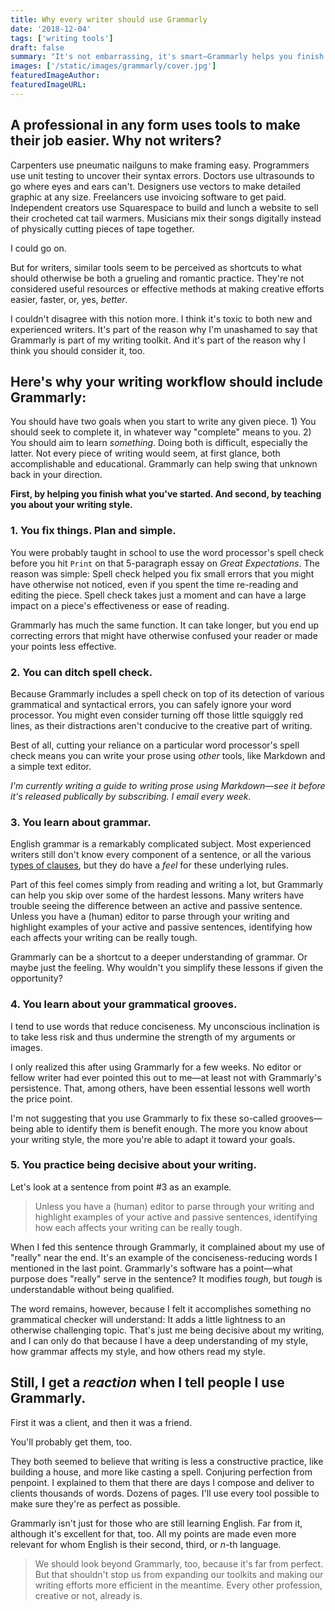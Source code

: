 ```yaml
---
title: Why every writer should use Grammarly
date: '2018-12-04'
tags: ['writing tools']
draft: false
summary: "It's not embarrassing, it's smart—Grammarly helps you finish what you've started and teach you about your own writing style along the way."
images: ['/static/images/grammarly/cover.jpg']
featuredImageAuthor:
featuredImageURL:
---
```


## A professional in any form uses tools to make their job easier. Why not writers?

Carpenters use pneumatic nailguns to make framing easy. Programmers use unit testing to uncover their syntax errors. Doctors use ultrasounds to go where eyes and ears can't. Designers use vectors to make detailed graphic at any size. Freelancers use invoicing software to get paid. Independent creators use Squarespace to build and lunch a website to sell their crocheted cat tail warmers. Musicians mix their songs digitally instead of physically cutting pieces of tape together.

I could go on.

But for writers, similar tools seem to be perceived as shortcuts to what should otherwise be both a grueling and romantic practice. They're not considered useful resources or effective methods at making creative efforts easier, faster, or, yes, _better_.

I couldn't disagree with this notion more. I think it's toxic to both new and experienced writers. It's part of the reason why I'm unashamed to say that Grammarly is part of my writing toolkit. And it's part of the reason why I think you should consider it, too.

## Here's why your writing workflow should include Grammarly:

You should have two goals when you start to write any given piece. 1) You should seek to complete it, in whatever way "complete" means to you. 2) You should aim to learn _something_. Doing both is difficult, especially the latter. Not every piece of writing would seem, at first glance, both accomplishable and educational. Grammarly can help swing that unknown back in your direction.

**First, by helping you finish what you've started. And second, by teaching you about your writing style.**

### 1. You fix things. Plan and simple.

You were probably taught in school to use the word processor's spell check before you hit `Print` on that 5-paragraph essay on _Great Expectations_. The reason was simple: Spell check helped you fix small errors that you might have otherwise not noticed, even if you spent the time re-reading and editing the piece. Spell check takes just a moment and can have a large impact on a piece's effectiveness or ease of reading.

Grammarly has much the same function. It can take longer, but you end up correcting errors that might have otherwise confused your reader or made your points less effective.

### 2. You can ditch spell check.

Because Grammarly includes a spell check on top of its detection of various grammatical and syntactical errors, you can safely ignore your word processor. You might even consider turning off those little squiggly red lines, as their distractions aren't conducive to the creative part of writing.

Best of all, cutting your reliance on a particular word processor's spell check means you can write your prose using _other_ tools, like Markdown and a simple text editor.

_I'm currently writing a guide to writing prose using Markdown—see it before it's released publically by subscribing. I email every week._

### 3. You learn about grammar.

English grammar is a remarkably complicated subject. Most experienced writers still don't know every component of a sentence, or all the various [types of clauses](https://en.wikipedia.org/wiki/Clause), but they do have a _feel_ for these underlying rules.

Part of this feel comes simply from reading and writing a lot, but Grammarly can help you skip over some of the hardest lessons. Many writers have trouble seeing the difference between an active and passive sentence. Unless you have a (human) editor to parse through your writing and highlight examples of your active and passive sentences, identifying how each affects your writing can be really tough.

Grammarly can be a shortcut to a deeper understanding of grammar. Or maybe just the feeling. Why wouldn't you simplify these lessons if given the opportunity?

### 4. You learn about your grammatical grooves.

I tend to use words that reduce conciseness. My unconscious inclination is to take less risk and thus undermine the strength of my arguments or images.

I only realized this after using Grammarly for a few weeks. No editor or fellow writer had ever pointed this out to me—at least not with Grammarly's persistence. That, among others, have been essential lessons well worth the price point.

I'm not suggesting that you use Grammarly to fix these so-called grooves—being able to identify them is benefit enough. The more you know about your writing style, the more you're able to adapt it toward your goals.

### 5. You practice being decisive about your writing.

Let's look at a sentence from point #3 as an example.

> Unless you have a (human) editor to parse through your writing and highlight examples of your active and passive sentences, identifying how each affects your writing can be really tough.

When I fed this sentence through Grammarly, it complained about my use of "really" near the end. It's an example of the conciseness-reducing words I mentioned in the last point. Grammarly's software has a point—what purpose does "really" serve in the sentence? It modifies _tough_, but _tough_ is understandable without being qualified.

The word remains, however, because I felt it accomplishes something no grammatical checker will understand: It adds a little lightness to an otherwise challenging topic. That's just me being decisive about my writing, and I can only do that because I have a deep understanding of my style, how grammar affects my style, and how others read my style.

## Still, I get a _reaction_ when I tell people I use Grammarly.

First it was a client, and then it was a friend.

You'll probably get them, too.

They both seemed to believe that writing is less a constructive practice, like building a house, and more like casting a
spell. Conjuring perfection from penpoint. I explained to them that there are days I compose and deliver to clients
thousands of words. Dozens of pages. I'll use every tool possible to make sure they're as perfect as possible.

Grammarly isn't just for those who are still learning English. Far from it, although it's excellent for that, too. All
my points are made even more relevant for whom English is their second, third, or _n_-th language.

> We should look beyond Grammarly, too, because it's far from perfect. But that shouldn't stop us from expanding our
> toolkits and making our writing efforts more efficient in the meantime. Every other profession, creative or not,
> already is.
